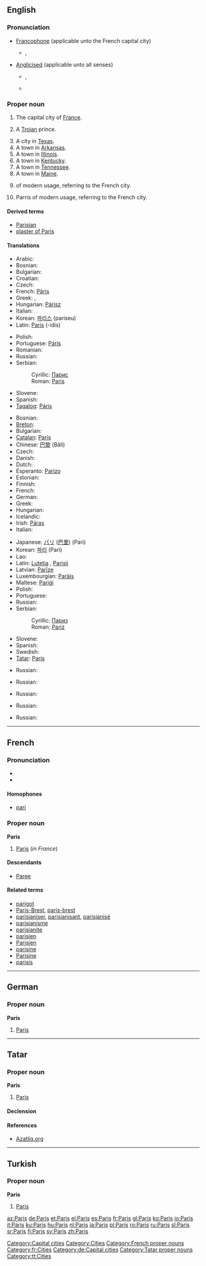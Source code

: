 {{see|paris}}
{{wikipedia}}
==English==
{{rank|perfect|bright|scarcely|732|Paris|expression|Duke|battle}}

===Pronunciation===
* [[Francophone]] (applicable unto the French capital city)
** {{IPA|/pɑˈri/}}, {{SAMPA|/pA"ri/}}
* [[anglicised|Anglicised]] (applicable unto all senses)
** {{IPA|/ˈpæ.ɹɪs/}}, {{SAMPA|/"p{.rIs/}}
** {{audio|en-us-Paris.ogg|Audio (US)}}

===Proper noun===
{{en-proper noun}}

# The capital city of [[France]].
# {{greekmyth}} A [[Trojan]] prince.
# A city in [[Texas]].
# A town in [[Arkansas]].
# A town in [[Illinois]].
# A town in [[Kentucky]].
# A town in [[Tennessee]].
# A town in [[Maine]].
# {{given name|female}} of modern usage, referring to the French city.
# Parris {{given name|male}} of modern usage, referring to the French city.
====Derived terms====
* [[Parisian]]
* [[plaster of Paris]]

====Translations====
{{trans-top|Trojan prince}}
* Arabic: {{t-|ar|باريس|tr=bārīs|sc=Arab}}
* Bosnian: {{t-|bs|Paris|m}}
* Bulgarian: {{t-|bg|Парис|m|tr=Páris|sc=Cyrl}}
* Croatian: {{t-|hr|Paris|m}}
* Czech: {{t-|cs|Paris|m}}
* French: [[Pâris]] {{m}}
* Greek: {{t+|el|Πάρις|sc=Grek}}, {{t+|el|Πάρης|m|tr=páris|sc=Grek}}
* Hungarian: [[Párisz]]
* Italian: {{t+|it|Paride|m}}
* Korean: [[파리스]] (pariseu)
* Latin: [[Paris#Latin|Paris]] (-idis) {{m}}
{{trans-mid}}
* Polish: {{t+|pl|Parys|m}}
* Portuguese: [[Páris]] {{m}}
* Romanian: {{t+|ro|Paris|m}}
* Russian: {{t-|ru|Парис|m|tr=París|sc=Cyrl}}
* Serbian:
*: Cyrillic: [[Парис#Serbian|Парис]] {{m}}
*: Roman: [[Paris#Serbian|Paris]] {{m}}
* Slovene: {{t+|sl|Paris|m}}
* Spanish: {{t+|es|Paris|m}}
* [[Tagalog]]: [[Páris]] {{m}}
{{trans-bottom}}

{{trans-top|capital of France}}
* Bosnian: {{t-|bs|Pariz|m}}
* [[Breton]]: {{t-|br|Pariz}}
* Bulgarian: {{t+|bg|Париж|m|tr=Paríž|sc=Cyrl}}
* [[Catalan]]: [[París]] {{m}}
* Chinese: [[巴黎]] (Bālí)
* Czech: {{t-|cs|Paříž|f}}
* Danish: {{t-|da|Paris}}
* Dutch: {{t-|nl|Parijs}}
* Esperanto: [[Parizo]]
* Estonian: {{t-|et|Pariis}}
* Finnish: {{t+|fi|Pariisi}}
* French: {{t+|fr|Paris|m}}
* German: {{t+|de|Paris}}
* Greek: {{t+|el|Παρίσι|n|tr=parísi|sc=Grek}}
* Hungarian: {{t+|hu|Párizs}}
* Icelandic: {{t+|is|París|f}}
* Irish: [[Páras]] {{m}}
* Italian: {{t+|it|Parigi|f}}
{{trans-mid}}
* Japanese: [[パリ]] ([[巴里]]) (Pari)
* Korean: [[파리]] (Pari)
* Lao: {{t-|lo|ປາລີ|tr=paalii|sc=Laoo|xs=Lao}}
* Latin: [[Lutetia]] {{f}}, [[Parisii]] {{m|p}}
* Latvian: [[Parīze]] {{f}}
* Luxembourgian: [[Paräis]]
* Maltese: [[Pariġi]]
* Polish: {{t+|pl|Paryż|m}}
* Portuguese: {{t-|pt|Paris|m}}
* Russian: {{t+|ru|Париж|m|tr=Paríž|sc=Cyrl}}
* Serbian:
*: Cyrillic: [[Париз#Serbian|Париз]] {{m}}
*: Roman: [[Pariz#Serbian|Pariz]] {{m}}
* Slovene: {{t+|sl|Pariz|m}}
* Spanish: {{t+|es|París|m}}
* Swedish: {{t+|sv|Paris|n}}
* [[Tatar]]: [[Paris#Tatar|Paris]]
{{trans-bottom}}

{{trans-top|city in Texas}}
* Russian: {{t-|ru|Парис|m|tr=Páris|sc=Cyrl}}
{{trans-mid}}
{{trans-bottom}}

{{trans-top|town in Arkansas}}
* Russian: {{t-|ru|Парис|m|tr=Páris|sc=Cyrl}}
{{trans-mid}}
{{trans-bottom}}

{{trans-top|town in Illinois}}
* Russian: {{t-|ru|Парис|m|tr=Páris|sc=Cyrl}}
{{trans-mid}}
{{trans-bottom}}

{{trans-top|town in Kentucky}}
* Russian: {{t-|ru|Парис|m|tr=Páris|sc=Cyrl}}
{{trans-mid}}
{{trans-bottom}}

{{trans-top|town in Tennessee}}
* Russian: {{t-|ru|Парис|m|tr=Páris|sc=Cyrl}}
{{trans-mid}}
{{trans-bottom}}

[[Category:Capital cities]]
[[Category:Cities]]

----

==French==
{{wikipedia|lang=fr}}

===Pronunciation===
* {{audio|Fr-Paris.ogg|audio}}
* {{IPA|/pa.ˈʁi/}}

====Homophones====
* [[pari]]

===Proper noun===
'''Paris''' {{m}}

# [[Paris#English|Paris]] (''in France'')

====Descendants====
* [[Paree]]
====Related terms====
* [[parigot]]
* [[Paris-Brest]], [[paris-brest]]
* [[parisianiser]], [[parisianisant]], [[parisianisé]]
* [[parisianisme]]
* [[parisianite]]
* [[parisien]]
* [[Parisien]]
* [[parisine]]
* [[Parisine]]
* [[parisis]]

[[Category:French proper nouns]]
[[Category:fr:Cities]]

----

==German==

===Proper noun===
'''Paris'''

# [[Paris#english|Paris]]

[[Category:de:Capital cities]]

----

==Tatar==

===Proper noun===
'''Paris'''

# [[Paris#english|Paris]]

====Declension====
{{tt-latin-noun|nıñ|ga|nı|da|dan}}

====References====
* [http://www.azatliq.org/analysis/analysis/tb/2003/01/BB6CA28F-3929-4E12-BCF8-C68A65991966.asp Azatliq.org]

[[Category:Tatar proper nouns]]
[[Category:tt:Cities]]

----

==Turkish==

===Proper noun===
'''Paris'''

# [[Paris#english|Paris]]

[[az:Paris]]
[[de:Paris]]
[[et:Paris]]
[[el:Paris]]
[[es:Paris]]
[[fr:Paris]]
[[gl:Paris]]
[[ko:Paris]]
[[io:Paris]]
[[it:Paris]]
[[ku:Paris]]
[[hu:Paris]]
[[nl:Paris]]
[[ja:Paris]]
[[pl:Paris]]
[[ro:Paris]]
[[ru:Paris]]
[[sl:Paris]]
[[sr:Paris]]
[[fi:Paris]]
[[sv:Paris]]
[[zh:Paris]]